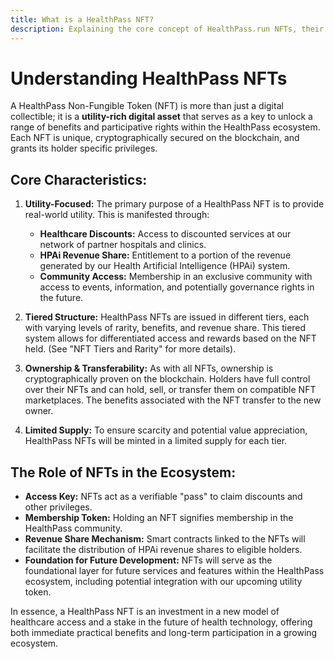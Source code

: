 ```yaml
---
title: What is a HealthPass NFT?
description: Explaining the core concept of HealthPass.run NFTs, their utility, and their role within the ecosystem.
---
```


# Understanding HealthPass NFTs

A HealthPass Non-Fungible Token (NFT) is more than just a digital collectible; it is a **utility-rich digital asset** that serves as a key to unlock a range of benefits and participative rights within the HealthPass ecosystem. Each NFT is unique, cryptographically secured on the blockchain, and grants its holder specific privileges.

## Core Characteristics:

1.  **Utility-Focused:** The primary purpose of a HealthPass NFT is to provide real-world utility. This is manifested through:
    *   **Healthcare Discounts:** Access to discounted services at our network of partner hospitals and clinics.
    *   **HPAi Revenue Share:** Entitlement to a portion of the revenue generated by our Health Artificial Intelligence (HPAi) system.
    *   **Community Access:** Membership in an exclusive community with access to events, information, and potentially governance rights in the future.

2.  **Tiered Structure:** HealthPass NFTs are issued in different tiers, each with varying levels of rarity, benefits, and revenue share. This tiered system allows for differentiated access and rewards based on the NFT held. (See "NFT Tiers and Rarity" for more details).

3.  **Ownership & Transferability:** As with all NFTs, ownership is cryptographically proven on the blockchain. Holders have full control over their NFTs and can hold, sell, or transfer them on compatible NFT marketplaces. The benefits associated with the NFT transfer to the new owner.

4.  **Limited Supply:** To ensure scarcity and potential value appreciation, HealthPass NFTs will be minted in a limited supply for each tier.

## The Role of NFTs in the Ecosystem:

*   **Access Key:** NFTs act as a verifiable "pass" to claim discounts and other privileges.
*   **Membership Token:** Holding an NFT signifies membership in the HealthPass community.
*   **Revenue Share Mechanism:** Smart contracts linked to the NFTs will facilitate the distribution of HPAi revenue shares to eligible holders.
*   **Foundation for Future Development:** NFTs will serve as the foundational layer for future services and features within the HealthPass ecosystem, including potential integration with our upcoming utility token.

In essence, a HealthPass NFT is an investment in a new model of healthcare access and a stake in the future of health technology, offering both immediate practical benefits and long-term participation in a growing ecosystem.
